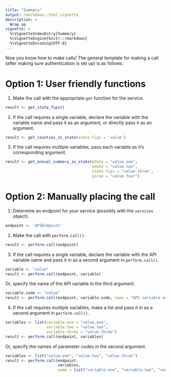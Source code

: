 ```yaml
---
title: "Summary"
output: rmarkdown::html_vignette
description: >
  Wrap up
vignette: >
  %\VignetteIndexEntry{Summary}
  %\VignetteEngine{knitr::rmarkdown}
  %\VignetteEncoding{UTF-8}
---
```


Now you know how to make calls! The general template for making a call (after making sure authentication is set up) is as follows.

# Option 1: User friendly functions
1. Make the call with the appropriate `get` function for the service.

```r
result <- get_state_fips()
```

2. If the call requires a single variable, declare the variable with the variable name and pass it as an argument, or directly pass it as an argument.

```r

result <- get_counties_in_state(state.fips = 'value')

```


3. If the call requires multiple variables, pass each variable as it's corresponding argument.

```r


result <- get_annual_summary_in_state(bdate = "value.one",
                                      edate = "value.two",
                                      state.fips = "value.three",
                                      param = "value.four")
```


# Option 2: Manually placing the call
1. Determine an endpoint for your service (possibly with the `services` object).

```r
endpoint <- 'APIEndpoint'
```

2. Make the call with `perform.call()`.

```r
result <- perform.call(endpoint)
```

3. If the call requires a single variable, declare the variable with the API variable name and pass it in as a second argument 
in `perform.call()`.

```r
variable <- "value"
result <- perform.call(endpoint, variable)
```

Or, specify the name of the API variable in the third argument.

```r
variable.code <- "value"
result <- perform.call(endpoint, variable.code, name = "API variable name")
```

4. If the call requires multiple variables, make a list and pass it in as a second argument
in `perform.call()`.

```r
variables <- list(variable.one = "value.one",
                  variable.two = "value.two",
                  variable.three = "value.three")
result <- perform.call(endpoint, variables)
```

Or, specify the names of parameter codes in the second argument.

```r
variables <- list("value.one", "value.two", "value.three")
result <- perform.call(endpoint, 
                       variables,
                       name = list("variable.one", "variable.two", "variable.three"))
```

